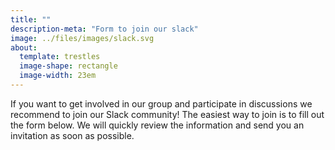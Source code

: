 ```yaml
---
title: ""
description-meta: "Form to join our slack"
image: ../files/images/slack.svg
about: 
  template: trestles
  image-shape: rectangle
  image-width: 23em
---
```


If you want to get involved in our group and participate in discussions we recommend to join our Slack community! The easiest way to join is to fill out the form below. We will quickly review the information and send you an invitation as soon as possible.

```{=html}
<div>
<script type="text/javascript" src="https://form.jotform.com/jsform/232332170400034"></script>
</div>
```

